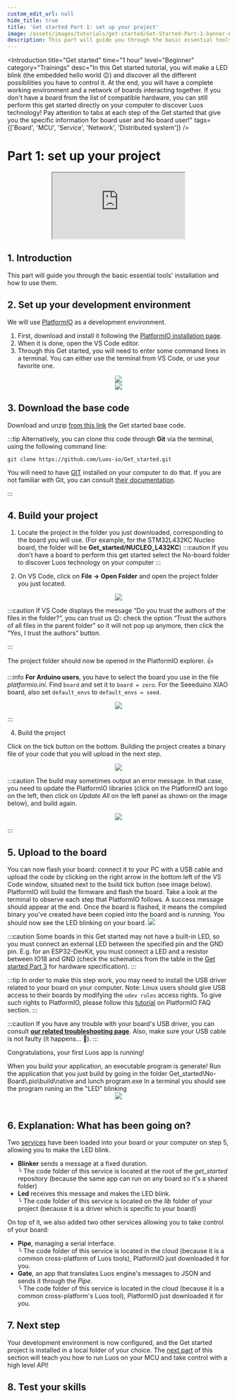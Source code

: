 ```yaml
---
custom_edit_url: null
hide_title: true
title: 'Get started Part 1: set up your project'
image: /assets/images/tutorials/get-started/Get-Started-Part-1-banner-Luos.png
description: This part will guide you through the basic essential tools' installation and how to use them.
---
```




<Introduction
  title="Get started"
  time="1 hour"
  level="Beginner"
  category="Trainings"
  desc="In this Get started tutorial, you will make a LED blink (the embedded hello world 😉) and discover all the different possibilities you have to control it. At the end, you will have a complete working environment and a network of boards interacting together. If you don't have a board from the list of compatible hardware, you can still perform this get started directly on your computer to discover Luos technology! Pay attention to tabs at each step of the Get started that give you the specific information for board user and No board user!"
  tags={['Board', 'MCU', 'Service', 'Network', 'Distributed system']}
/>

# Part 1: set up your project

<div align="center">
  <iframe
    className="player_iframe"
    src="https://www.youtube.com/embed/zxr1K7mDP2M?feature=oembed"
    allow="accelerometer; autoplay; encrypted-media; gyroscope; picture-in-picture; fullscreen"
  ></iframe>
</div>

## 1. Introduction

This part will guide you through the basic essential tools' installation and how to use them.

## 2. Set up your development environment

We will use <a href="https://platformio.org/platformio-ide" target="_blank" rel="external nofollow">PlatformIO</a> as a development environment.

1. First, download and install it following the <a href="https://platformio.org/install/ide?install=vscode" target="_blank" rel="external nofollow">PlatformIO installation page</a>.
2. When it is done, open the VS Code editor.
3. Through this Get started, you will need to enter some command lines in a terminal. You can either use the terminal from VS Code, or use your favorite one.

<div align="center">
  <Image
    src="/assets/images/tutorials/get-started/get-started-1.png"
    darkSrc="/assets/images/tutorials/get-started/get-started-1.png"
  />
</div>
<div align="center">
  <Image
    src="/assets/images/tutorials/get-started/get-started-1-1.png"
    darkSrc="/assets/images/tutorials/get-started/get-started-1-1.png"
  />
</div>

## 3. Download the base code

Download and unzip <a href="https://github.com/Luos-io/Get_started/archive/refs/heads/master.zip" target="_blank" rel="external nofollow">from this link</a> the Get started base code.

:::tip
Alternatively, you can clone this code through **Git** via the terminal, using the following command line:

```
git clone https://github.com/Luos-io/Get_started.git
```

You will need to have <a href="https://git-scm.com/downloads" target="_blank" rel="external nofollow">GIT</a> installed on your computer to do that. If you are not familiar with Git, you can consult <a href="https://git-scm.com/doc"
target="_blank" rel="external nofollow">their documentation</a>.

:::

## 4. Build your project

1. Locate the project in the folder you just downloaded, corresponding to the board you will use. (For example, for the STM32L432KC Nucleo board, the folder will be **Get_started/NUCLEO_L432KC**)
   :::caution
   If you don't have a board to perform this get started select the No-board folder to discover Luos technology on your computer
   :::

2. On VS Code, click on **File → Open Folder** and open the project folder you just located.

<div align="center">
  <Image
    src="/assets/images/tutorials/get-started/get-started-1-2.png"
    darkSrc="/assets/images/tutorials/get-started/get-started-1-2.png"
  />
</div>

:::caution
If VS Code displays the message “Do you trust the authors of the files in the folder?”, you can trust us 😉: check the option “Trust the authors of all files in the parent folder” so it will not pop up anymore, then click the “Yes, I trust the authors” button.

:::

The project folder should now be opened in the PlatformIO explorer. 👍

:::info
**For Arduino users**, you have to select the board you use in the file _platformio.ini_. Find `board` and set it to `board = zero`.
For the Seeeduino XIAO board, also set `default_envs` to `default_envs = seed`.

<div align="center">
  <Image
    src="/assets/images/tutorials/get-started/get-started-1-3.png"
    darkSrc="/assets/images/tutorials/get-started/get-started-1-3.png"
  />
</div>

:::

4. Build the project

Click on the tick button on the bottom. Building the project creates a binary file of your code that you will upload in the next step.

<div align="center">
  <Image
    src="/assets/images/tutorials/get-started/get-started-1-4.png"
    darkSrc="/assets/images/tutorials/get-started/get-started-1-4.png"
  />
</div>

:::caution
The build may sometimes output an error message. In that case, you need to update the PlatformIO libraries (click on the PlatformIO ant logo on the left, then click on _Update All_ on the left panel as shown on the image below), and build again.

<div align="center">
  <Image
    src="/assets/images/tutorials/get-started/get-started-1-5.png"
    darkSrc="/assets/images/tutorials/get-started/get-started-1-5.png"
  />
</div>

:::

## 5. Upload to the board

<Tabs>
  <TabItem value="Board" label="Board">
    You can now flash your board: connect it to your PC with a USB cable and upload the code by clicking on the right arrow in the bottom left of the VS Code window, situated next to the build tick button (see image below).
    PlatformIO will build the firmware and flash the board. Take a look at the terminal to observe each step that PlatformIO follows. A success message should appear at the end.
    Once the board is flashed, it means the compiled binary you've created have been copied into the board and is running. You should now see the LED blinking on your board.
    <Image
      src="/assets/images/tutorials/get-started/get-started-1-6.png"
      darkSrc="/assets/images/tutorials/get-started/get-started-1-6.png"
    />

:::caution
Some boards in this Get started may not have a built-in LED, so you must connect an external LED between the specified pin and the GND pin.
E.g. for an ESP32-DevKit, you must connect a LED and a resistor between IO18 and GND (check the schematics from the table in the [Get started Part 3](/tutorials/get-started/get-started3) for hardware specification).
:::

:::tip
In order to make this step work, you may need to install the USB driver related to your board on your computer.
Note: Linux users should give USB access to their boards by modifying the `udev rules` access rights. To give such rights to PlatformIO, please follow this <a href="https://docs.platformio.org/en/latest/faq.html#platformio-udev-rules" target="_blank" rel="external nofollow">tutorial</a> on PlatformIO FAQ section.
:::

:::caution
If you have any trouble with your board's USB driver, you can consult **[our related troubleshooting page](/faq/dfu)**. Also, make sure your USB cable is not faulty (it happens... 🤗).
:::

Congratulations, your first Luos app is running!

</TabItem>
<TabItem value="No board" label="No board">
  When you build your application, an executable program is generate! Run the application that you just build by going in the folder Get_started\No-Board\.pio\build\native and lunch program.exe
  In a terminal you should see the program runing an the "LED" blinking

  <div align="center">
    <Image
      src="/assets/images/tutorials/get-started/no_board_1.png"
      darkSrc="/assets/images/tutorials/get-started/no_board_1.png"
    />
  </div>
  <br />
  </TabItem>
</Tabs>

## 6. Explanation: What has been going on?

Two [services](/docs/luos-technology/services) have been loaded into your board or your computer on step 5, allowing you to make the LED blink.

- **Blinker** sends a message at a fixed duration.<br /> ╰ The code folder of this service is located at the root of the _get_started_ repository (because the same app can run on any board so it's a shared folder)
- **Led** receives this message and makes the LED blink.<br /> ╰ The code folder of this service is located on the _lib_ folder of your project (because it is a driver which is specific to your board)

On top of it, we also added two other services allowing you to take control of your board:

- **Pipe**, managing a serial interface.<br /> ╰ The code folder of this service is located in the cloud (because it is a common cross-platform of Luos tools), PlatformIO just downloaded it for you.
- **Gate**, an app that translates Luos engine's messages to JSON and sends it through the _Pipe_.<br /> ╰ The code folder of this service is located in the cloud (because it is a common cross-platform's Luos tool), PlatformIO just downloaded it for you.

## 7. Next step

Your development environment is now configured, and the Get started project is installed in a local folder of your choice. The [next part](/tutorials/get-started/get-started2) of this section will teach you how to run Luos on your MCU and take control with a high level API!

## 8. Test your skills

<Form id="uAfY4YhI" />
